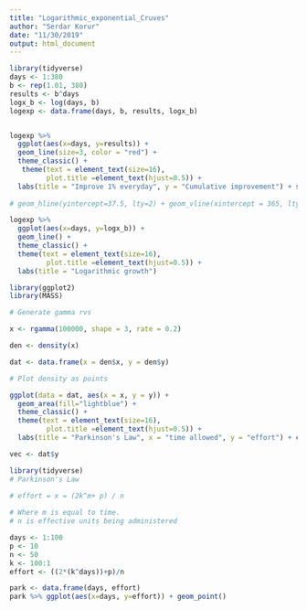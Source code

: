 ```yaml
---
title: "Logarithmic_exponential_Cruves"
author: "Serdar Korur"
date: "11/30/2019"
output: html_document
---
```


```r
library(tidyverse)
days <- 1:380
b <- rep(1.01, 380)
results <- b^days
logx_b <- log(days, b)
logexp <- data.frame(days, b, results, logx_b)


logexp %>% 
  ggplot(aes(x=days, y=results)) +
  geom_line(size=3, color = "red") + 
  theme_classic() +
   theme(text = element_text(size=16), 
         plot.title =element_text(hjust=0.5)) +
  labs(title = "Improve 1% everyday", y = "Cumulative improvement") + scale_y_continuous(labels = function(x) paste0(x, "00%")) + geom_point(aes(x=365, y=37.78), size=5)
  
# geom_hline(yintercept=37.5, lty=2) + geom_vline(xintercept = 365, lty=2)

logexp %>% 
  ggplot(aes(x=days, y=logx_b)) + 
  geom_line() +
  theme_classic() + 
  theme(text = element_text(size=16), 
         plot.title =element_text(hjust=0.5)) +
  labs(title = "Logarithmic growth") 
```


```r
library(ggplot2)
library(MASS)

# Generate gamma rvs

x <- rgamma(100000, shape = 3, rate = 0.2)

den <- density(x)

dat <- data.frame(x = den$x, y = den$y)

# Plot density as points

ggplot(data = dat, aes(x = x, y = y)) + 
  geom_area(fill="lightblue") +
  theme_classic() +
  theme(text = element_text(size=16), 
         plot.title =element_text(hjust=0.5)) +
  labs(title = "Parkinson's Law", x = "time allowed", y = "effort") + coord_cartesian(xlim = c(0, 50))

vec <- dat$y
```

```r
library(tidyverse)
# Parkinson's Law

# effort = x = (2k^m+ p) / n 
 
# Where m is equal to time.
# n is effective units being administered

days <- 1:100
p <- 10
n <- 50
k <- 100:1
effort <- ((2*(k^days))+p)/n

park <- data.frame(days, effort)
park %>% ggplot(aes(x=days, y=effort)) + geom_point()
```

